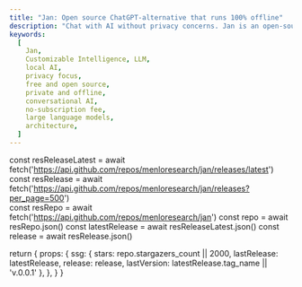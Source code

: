 ```yaml
---
title: "Jan: Open source ChatGPT-alternative that runs 100% offline"
description: "Chat with AI without privacy concerns. Jan is an open-source alternative to ChatGPT, running AI models locally on your device."
keywords:
  [
    Jan,
    Customizable Intelligence, LLM,
    local AI,
    privacy focus,
    free and open source,
    private and offline,
    conversational AI,
    no-subscription fee,
    large language models,
    architecture,
  ]
---
```



  const resReleaseLatest = await fetch('https://api.github.com/repos/menloresearch/jan/releases/latest')  
  const resRelease = await fetch('https://api.github.com/repos/menloresearch/jan/releases?per_page=500')  
  const resRepo = await fetch('https://api.github.com/repos/menloresearch/jan')
  const repo = await resRepo.json()
  const latestRelease = await resReleaseLatest.json()
  const release = await resRelease.json()

  return {
    props: {
      ssg: {
        stars: repo.stargazers_count || 2000,
        lastRelease: latestRelease,
        release: release,
        lastVersion: latestRelease.tag_name || 'v.0.0.1'
      },
    },
  }
}

<Home />
